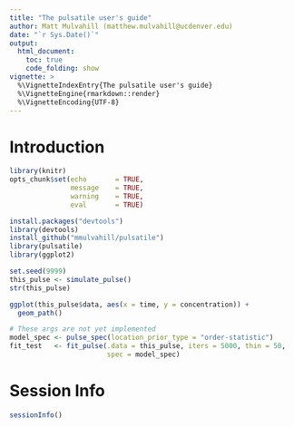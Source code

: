 ```yaml
---
title: "The pulsatile user's guide"
author: Matt Mulvahill (matthew.mulvahill@ucdenver.edu)
date: "`r Sys.Date()`"
output: 
  html_document:
    toc: true
    code_folding: show
vignette: >
  %\VignetteIndexEntry{The pulsatile user's guide}
  %\VignetteEngine{rmarkdown::render}
  %\VignetteEncoding{UTF-8}
---
```




# Introduction



```r
library(knitr)
opts_chunk$set(echo       = TRUE,
               message    = TRUE,
               warning    = TRUE,
               eval       = TRUE)
```

```r
install.packages("devtools")
library(devtools)
install_github("mmulvahill/pulsatile")
library(pulsatile)
library(ggplot2)
```

```r
set.seed(9999)
this_pulse <- simulate_pulse()
str(this_pulse)

ggplot(this_pulse$data, aes(x = time, y = concentration)) +
  geom_path()

```

```r
# These args are not yet implemented
model_spec <- pulse_spec(location_prior_type = "order-statistic")
fit_test   <- fit_pulse(.data = this_pulse, iters = 5000, thin = 50,
                        spec = model_spec)

```



# Session Info

```r
sessionInfo()
```




